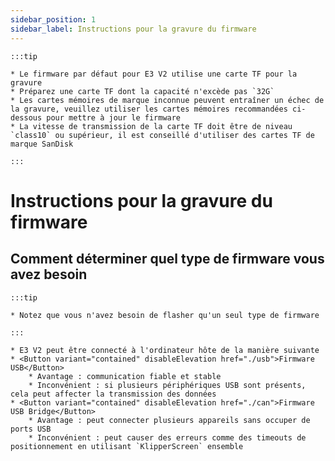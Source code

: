 ```yaml
---
sidebar_position: 1
sidebar_label: Instructions pour la gravure du firmware
---
```


    :::tip

    * Le firmware par défaut pour E3 V2 utilise une carte TF pour la gravure
    * Préparez une carte TF dont la capacité n'excède pas `32G`
    * Les cartes mémoires de marque inconnue peuvent entraîner un échec de la gravure, veuillez utiliser les cartes mémoires recommandées ci-dessous pour mettre à jour le firmware
    * La vitesse de transmission de la carte TF doit être de niveau `class10` ou supérieur, il est conseillé d'utiliser des cartes TF de marque SanDisk

    :::

# Instructions pour la gravure du firmware


## Comment déterminer quel type de firmware vous avez besoin

    :::tip

    * Notez que vous n'avez besoin de flasher qu'un seul type de firmware

    :::
    
    * E3 V2 peut être connecté à l'ordinateur hôte de la manière suivante
    * <Button variant="contained" disableElevation href="./usb">Firmware USB</Button>
        * Avantage : communication fiable et stable
        * Inconvénient : si plusieurs périphériques USB sont présents, cela peut affecter la transmission des données
    * <Button variant="contained" disableElevation href="./can">Firmware USB Bridge</Button>
        * Avantage : peut connecter plusieurs appareils sans occuper de ports USB
        * Inconvénient : peut causer des erreurs comme des timeouts de positionnement en utilisant `KlipperScreen` ensemble